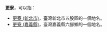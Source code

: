 '''更寮'''，可以指：
* [[更寮_(新北市)|更寮 (新北市)]]，臺灣新北市五股區的一個地名。
* [[更寮_(嘉義縣)|更寮 (嘉義縣)]]，臺灣嘉義縣六腳鄉的一個地名。

{{disambig|cat=二字臺灣地名消歧義}}
